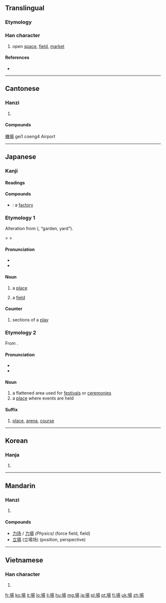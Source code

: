 {{also|场|塲}}
==Translingual==

===Etymology===
{{Han compound|土|昜|c1=s|c2=p|t1=field|ls=psc}}

===Han character===
{{Han char|rn=32|rad=土|as=09|sn=12|four=4612<sub>7</sub>|canj=土日一竹 (GAMH)|ids=⿰[[土]][[昜]]}}

# open [[space]], [[field]], [[market]]

====References====
* {{Han ref|kx=0234.080|dkj=05278|dj=0472.020|hdz=10462.090|uh=5834|ud=22580|bh=B3F5|bd=46069}}

----

==Cantonese==

===Hanzi===
{{yue-hanzi|jyut=[[coeng4]]|y=[[cheung4]]|sim=场}}

# {{defn|lang=yue|sort=土09}}

====Compounds====
[[機場]] gei1 coeng4 Airport

----

==Japanese==

===Kanji===
{{ja-kanji|grade=2|rs=土09}}

====Readings====
{{ja-readings
|on=[[じょう]] (jō)
|kun=[[ば]] (ba)
}}

====Compounds====
* {{l|ja|工場|tr={{l|ja|こうじょう}}, ''{{l|ja|sc=Latn|kōjō}}''}}: a [[factory]]

===Etymology 1===
Alteration from {{etyl|ojp|ja|sort=は'}} {{term|lang=ja|庭}} ({{IPAchar|/*nipa/}}, “garden, yard”).

{{IPAchar|/*nipa/}} > {{IPAchar|/*niba/}} > {{IPAchar|/ba/}} 

====Pronunciation====
* {{l|ja|sc=Latn|訓読み|Kun'yomi}}
* {{IPA|lang=ja|[ba̠]}}

====Noun====
{{ja-noun|k|hira=ば|rom=ba|hidx=は'}}

# a [[place]]
# {{physics|lang=ja|skey=は'}} a [[field]]

====Counter====
{{ja-pos|k|counter|hira=ば|rom=ba|hidx=は'}}

# sections of a [[play]]

===Etymology 2===
From {{etyl|ltc|ja|sort=しょう'}}.

====Pronunciation====
* {{l|ja|sc=Latn|音読み|On'yomi}}
* {{IPA|lang=ja|[d͡ʑʲo̞ː]}}

====Noun====
{{ja-noun|k|hira=じょう|rom=jō|hhira=ぢゃう|hidx=しょう'}}

# a flattened area used for [[festival]]s or [[ceremony|ceremonies]]
# a [[place]] where events are held

====Suffix====
{{ja-pos|k|suffix|hira=じょう|rom=-jō|hhira=ぢゃう|hidx=しょう'}} 

# [[place]], [[arena]], [[course]]

----

==Korean==

===Hanja===
{{ko-hanja|hangeul=[[장]]|rv=jang|mr=chang}}

# {{defn|lang=ko|sort=土09}}

----

==Mandarin==

===Hanzi===
{{cmn-hanzi|sim=场|pin=[[chǎng]] ([[chang3]])|wg=[[ch'ang2|ch'ang<sup>3</sup>]]}}

# {{defn|lang=cmn|sort=土09}}

====Compounds====
* [[力场]] / [[力場]] ''(Physics)'' (force field, field)
* [[立場]] (立場场) (position, perspective)

----

==Vietnamese==

===Han character===
{{vi-hantu|[[trường]], [[tràng]]|rs=土09}}

# {{defn|lang=vi|sort=土09}}

[[fr:場]]
[[ko:場]]
[[it:場]]
[[lo:場]]
[[li:場]]
[[hu:場]]
[[mg:場]]
[[ja:場]]
[[pl:場]]
[[pt:場]]
[[fi:場]]
[[uk:場]]
[[zh:場]]